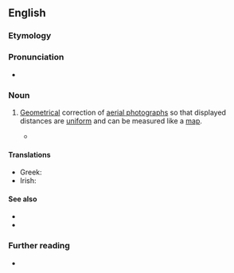==English==

===Etymology===
{{prefix|en|ortho|photography|t1=straight}}

===Pronunciation===
* {{rhymes|en|ɒɡɹəfi|s=6}}

===Noun===
{{en-noun|-}}

# {{lb|en|photography}} [[geometrical|Geometrical]] correction of [[aerial photograph]]s so that displayed distances are [[uniform]] and can be measured like a [[map]].
#* {{quote-book|en|year=2012|author=David P. Paine|author2=James D. Kiser|title=Aerial Photography and Image Interpretation|publisher=John Wiley & Sons|isbn=9781118112649|chapter=8
|passage=During the past three decades, '''orthophotography''' has become an increasingly popular and useful tool for land managers. As quality and availability improve, this trend will continue. '''Orthophotography''' combines the planimetric precision of maps with the wealth of detail found on aerial photographs.}}

====Translations====
{{trans-top|the technology of correcting aerial photographs so that displayed distances are uniform and can be measured like a map}}
* Greek: {{t+|el|ορθοφωτογραφία|f}}
* Irish: {{t|ga|ortafótagrafaíocht|f}}
{{trans-mid}}
{{trans-bottom}}

====See also====
* {{l|en|orthophoto}}
* {{l|en|orthoimage}}

===Further reading===
* {{pedia|orthophoto}}